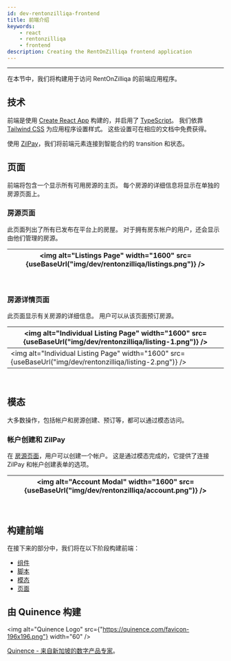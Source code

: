```yaml
---
id: dev-rentonzilliqa-frontend
title: 前端介绍
keywords:
    - react
    - rentonzilliqa
    - frontend
description: Creating the RentOnZilliqa frontend application
---
```


---


在本节中，我们将构建用于访问 RentOnZilliqa 的前端应用程序。

## 技术

前端是使用 [Create React App](https://github.com/facebook/create-react-app) 构建的，并启用了 [TypeScript](https://www.typescriptlang.org)。 我们依靠 [Tailwind CSS](https://tailwindcss.com) 为应用程序设置样式。 这些设置可在相应的文档中免费获得。

使用 [ZilPay](https://zilpay.io)，我们将前端元素连接到智能合约的 transition 和状态。

## 页面

前端将包含一个显示所有可用房源的主页。 每个房源的详细信息将显示在单独的房源页面上。

### 房源页面

此页面列出了所有已发布在平台上的房屋。 对于拥有房东帐户的用户，还会显示由他们管理的房源。

| <img alt="Listings Page" width="1600" src={useBaseUrl("img/dev/rentonzilliqa/listings.png")} /> |
| ----------------------------------------------------------------------------------------------- |

<br />

### 房源详情页面

此页面显示有关房源的详细信息。 用户可以从该页面预订房源。

| <img alt="Individual Listing Page" width="1600" src={useBaseUrl("img/dev/rentonzilliqa/listing-1.png")} /> |
| ---------------------------------------------------------------------------------------------------------- |
| <img alt="Individual Listing Page" width="1600" src={useBaseUrl("img/dev/rentonzilliqa/listing-2.png")} /> |

<br />

## 模态

大多数操作，包括帐户和房源创建、预订等，都可以通过模态访问。

### 帐户创建和 ZilPay

在 [房源页面](#listings-page)，用户可以创建一个帐户。 这是通过模态完成的，它提供了连接 ZilPay 和帐户创建表单的选项。

| <img alt="Account Modal" width="1600" src={useBaseUrl("img/dev/rentonzilliqa/account.png")} /> |
| ---------------------------------------------------------------------------------------------- |

<br />

## 构建前端

在接下来的部分中，我们将在以下阶段构建前端：

- [组件](dev-rentonzilliqa-library.md)
- [脚本](dev-rentonzilliqa-scripting.md)
- [模态](dev-rentonzilliqa-modals.md)
- [页面](dev-rentonzilliqa-pages.md)

## 由 Quinence 构建

<img
    alt="Quinence Logo"
    src={"https://quinence.com/favicon-196x196.png"}
    width="60"
/>

[Quinence - 来自新加坡的数字产品专家](https://quinence.com)。
